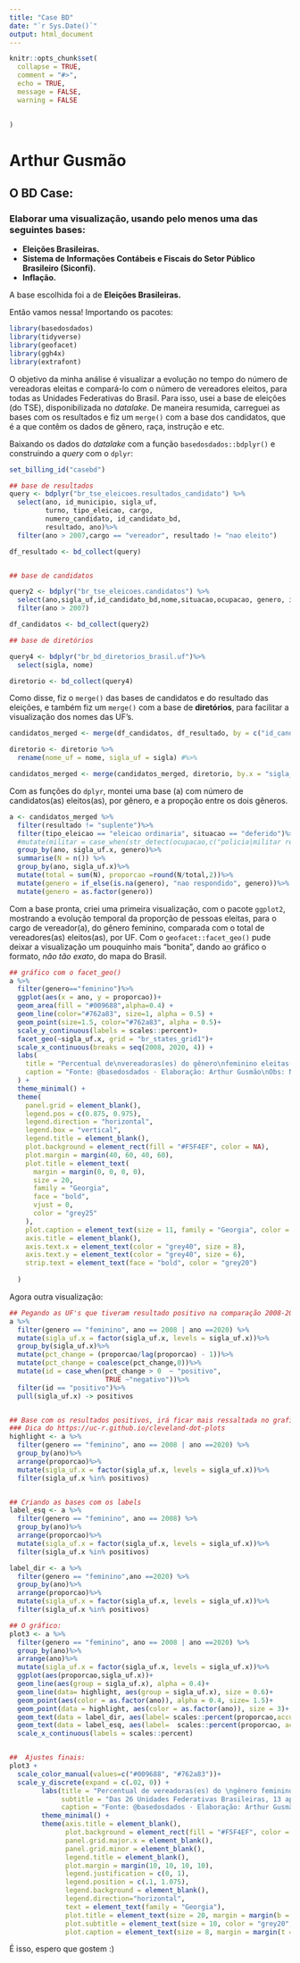 ```yaml
---
title: "Case BD"
date: "`r Sys.Date()`"
output: html_document
---
```



```r
knitr::opts_chunk$set(
  collapse = TRUE,
  comment = "#>",
  echo = TRUE,
  message = FALSE,
  warning = FALSE
  

)
```

# Arthur Gusmão
## O BD Case:
### Elaborar uma visualização, usando pelo menos uma das seguintes bases:
- **Eleições Brasileiras.**
- **Sistema de Informações Contábeis e Fiscais do Setor Público Brasileiro (Siconfi).**
- **Inflação.**

A base escolhida foi a de **Eleições Brasileiras.**

Então vamos nessa! Importando os pacotes:

```r
library(basedosdados)
library(tidyverse)
library(geofacet)
library(ggh4x)
library(extrafont)
```

O objetivo da minha análise é visualizar a evolução no tempo do número de vereadoras eleitas e compará-lo com o número de vereadores eleitos, para todas as Unidades Federativas do Brasil. Para isso, usei a base de eleições (do TSE), disponibilizada no *datalake*. De maneira resumida, carreguei as bases com os resultados e fiz um `merge()` com a base dos candidatos, que é a que contêm os dados de gênero, raça, instrução e etc.

Baixando os dados do *datalake* com a função `basedosdados::bdplyr()` e construindo a *query* com o `dplyr`:

```r
set_billing_id("casebd")

## base de resultados
query <- bdplyr("br_tse_eleicoes.resultados_candidato") %>%
  select(ano, id_municipio, sigla_uf,
         turno, tipo_eleicao, cargo,
         numero_candidato, id_candidato_bd,
         resultado, ano)%>%
  filter(ano > 2007,cargo == "vereador", resultado != "nao eleito")

df_resultado <- bd_collect(query)


## base de candidatos

query2 <- bdplyr("br_tse_eleicoes.candidatos") %>%
  select(ano,sigla_uf,id_candidato_bd,nome,situacao,ocupacao, genero, idade,instrucao,raca)%>%
  filter(ano > 2007)

df_candidatos <- bd_collect(query2)

## base de diretórios

query4 <- bdplyr("br_bd_diretorios_brasil.uf")%>%
  select(sigla, nome)

diretorio <- bd_collect(query4)
```

Como disse, fiz o `merge()` das bases de candidatos e do resultado das eleições, e também fiz um `merge()` com a base de **diretórios**, para facilitar a visualização dos nomes das UF's.

```r
candidatos_merged <- merge(df_candidatos, df_resultado, by = c("id_candidato_bd","ano"))

diretorio <- diretorio %>%
  rename(nome_uf = nome, sigla_uf = sigla) #%>%

candidatos_merged <- merge(candidatos_merged, diretorio, by.x = "sigla_uf.x", by.y = "sigla_uf")

```

Com as funções do `dplyr`, montei uma base (a) com número de candidatos(as) eleitos(as), por gênero, e a propoção entre os dois gêneros.

```r
a <- candidatos_merged %>%
  filter(resultado != "suplente")%>%
  filter(tipo_eleicao == "eleicao ordinaria", situacao == "deferido")%>%
  #mutate(militar = case_when(str_detect(ocupacao,c("policia|militar reformado"))~ "Policial ou Militar",TRUE ~ "Outras ocupações"))%>% ##tinha pensado em fazer algo relacionado à policia, mas desisti...
  group_by(ano, sigla_uf.x, genero)%>%
  summarise(N = n()) %>%
  group_by(ano, sigla_uf.x)%>%
  mutate(total = sum(N), proporcao =round(N/total,2))%>%
  mutate(genero = if_else(is.na(genero), "nao respondido", genero))%>%
  mutate(genero = as.factor(genero)) 

```

Com a base pronta, criei uma primeira visualização, com o pacote `ggplot2`, mostrando a evolução temporal da proporção de pessoas eleitas, para o cargo de vereador(a), do gênero feminino, comparada com o total de vereadores(as) eleitos(as), por UF. Com o `geofacet::facet_geo()` pude deixar a visualização um pouquinho mais "bonita", dando ao gráfico o formato, *não tão exato*, do mapa do Brasil.

```r
## gráfico com o facet_geo()
a %>%
  filter(genero=="feminino")%>%
  ggplot(aes(x = ano, y = proporcao))+
  geom_area(fill = "#009688",alpha=0.4) +
  geom_line(color="#762a83", size=1, alpha = 0.5) +
  geom_point(size=1.5, color="#762a83", alpha = 0.5)+
  scale_y_continuous(labels = scales::percent)+
  facet_geo(~sigla_uf.x, grid = "br_states_grid1")+
  scale_x_continuous(breaks = seq(2008, 2020, 4)) +
  labs(
    title = "Percentual de\nvereadoras(es) do gênero\nfeminino eleitas(os),\n2008-2020:",
    caption = "Fonte: @basedosdados · Elaboração: Arthur Gusmão\nObs: Não há eleições municipais no Distrito Federal"
  ) +
  theme_minimal() +
  theme(
    panel.grid = element_blank(),
    legend.pos = c(0.875, 0.975),
    legend.direction = "horizontal",
    legend.box = "vertical",
    legend.title = element_blank(),
    plot.background = element_rect(fill = "#F5F4EF", color = NA),
    plot.margin = margin(40, 60, 40, 60),
    plot.title = element_text(
      margin = margin(0, 0, 0, 0), 
      size = 20,
      family = "Georgia",
      face = "bold",
      vjust = 0, 
      color = "grey25"
    ),
    plot.caption = element_text(size = 11, family = "Georgia", color = "grey25"),
    axis.title = element_blank(),
    axis.text.x = element_text(color = "grey40", size = 8),
    axis.text.y = element_text(color = "grey40", size = 6),
    strip.text = element_text(face = "bold", color = "grey20")
    
  )

```
Agora outra visualização:

```r
## Pegando as UF's que tiveram resultado positivo na comparação 2008-2020
a %>%
  filter(genero == "feminino", ano == 2008 | ano ==2020) %>%
  mutate(sigla_uf.x = factor(sigla_uf.x, levels = sigla_uf.x))%>%
  group_by(sigla_uf.x)%>%
  mutate(pct_change = (proporcao/lag(proporcao) - 1))%>% 
  mutate(pct_change = coalesce(pct_change,0))%>%
  mutate(id = case_when(pct_change > 0  ~ "positivo",
                        TRUE ~"negativo"))%>%
  filter(id == "positivo")%>%
  pull(sigla_uf.x) -> positivos


## Base com os resultados positivos, irá ficar mais ressaltada no grafico:
### Dica do https://uc-r.github.io/cleveland-dot-plots
highlight <- a %>%
  filter(genero == "feminino", ano == 2008 | ano ==2020) %>%
  group_by(ano)%>%
  arrange(proporcao)%>%
  mutate(sigla_uf.x = factor(sigla_uf.x, levels = sigla_uf.x))%>%
  filter(sigla_uf.x %in% positivos)


## Criando as bases com os labels
label_esq <- a %>%
  filter(genero == "feminino", ano == 2008) %>%
  group_by(ano)%>%
  arrange(proporcao)%>%
  mutate(sigla_uf.x = factor(sigla_uf.x, levels = sigla_uf.x))%>%
  filter(sigla_uf.x %in% positivos)

label_dir <- a %>%
  filter(genero == "feminino",ano ==2020) %>%
  group_by(ano)%>%
  arrange(proporcao)%>%
  mutate(sigla_uf.x = factor(sigla_uf.x, levels = sigla_uf.x))%>%
  filter(sigla_uf.x %in% positivos)

## O gráfico:
plot3 <- a %>%
  filter(genero == "feminino", ano == 2008 | ano ==2020) %>%
  group_by(ano)%>%
  arrange(ano)%>%
  mutate(sigla_uf.x = factor(sigla_uf.x, levels = sigla_uf.x))%>%
  ggplot(aes(proporcao,sigla_uf.x))+
  geom_line(aes(group = sigla_uf.x), alpha = 0.4)+
  geom_line(data= highlight, aes(group = sigla_uf.x), size = 0.6)+
  geom_point(aes(color = as.factor(ano)), alpha = 0.4, size= 1.5)+
  geom_point(data = highlight, aes(color = as.factor(ano)), size = 3)+
  geom_text(data = label_dir, aes(label= scales::percent(proporcao,accuracy = 0.1)), size = 2.5, hjust = -0.5)+
  geom_text(data = label_esq, aes(label=  scales::percent(proporcao, accuracy = 0.1)), size = 2.5, hjust = 1.5)+
  scale_x_continuous(labels = scales::percent)


##  Ajustes finais:
plot3 +
  scale_color_manual(values=c("#009688", "#762a83"))+
  scale_y_discrete(expand = c(.02, 0)) +
        labs(title = "Percentual de vereadoras(es) do \ngênero feminino eleitos(as), 2008-2020:",
             subtitle = "Das 26 Unidades Federativas Brasileiras, 13 apresentaram crescimento da proporção de eleitos(as)\ndo gênero feminino no período 2008-2020.\nEssas 13 Unidades Federativas estão ressaltadas no gráfico.",
             caption = "Fonte: @basedosdados · Elaboração: Arthur Gusmão") +
        theme_minimal() +
        theme(axis.title = element_blank(),
              plot.background = element_rect(fill = "#F5F4EF", color = NA),
              panel.grid.major.x = element_blank(),
              panel.grid.minor = element_blank(),
              legend.title = element_blank(),
              plot.margin = margin(10, 10, 10, 10),
              legend.justification = c(0, 1), 
              legend.position = c(.1, 1.075),
              legend.background = element_blank(),
              legend.direction="horizontal",
              text = element_text(family = "Georgia"),
              plot.title = element_text(size = 20, margin = margin(b = 10), color = "grey25", face = "bold"),
              plot.subtitle = element_text(size = 10, color = "grey20", margin = margin(b = 25)),
              plot.caption = element_text(size = 8, margin = margin(t = 10), color = "grey25", hjust = 0))
```

É isso, espero que gostem :)



